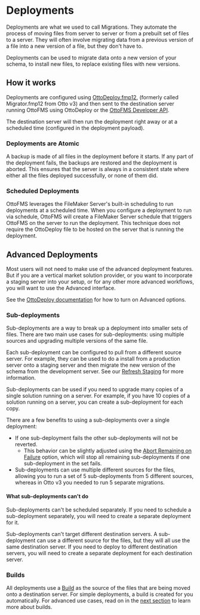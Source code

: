 # Deployments

Deployments are what we used to call Migrations. They automate the process of moving files from server to server or from a prebuilt set of files to a server. They will often involve migrating data from a previous version of a file into a new version of a file, but they don't have to.

Deployments can be used to migrate data onto a new version of your schema, to install new files, to replace existing files with new versions.

## How it works

Deployments are configured using [OttoDeploy.fmp12](/ottodeploy), (formerly called Migrator.fmp12 from Otto v3) and then sent to the destination server running OttoFMS using OttoDeploy or the [OttoFMS Developer API](/developer-api).

The destination server will then run the deployment right away or at a scheduled time (configured in the deployment payload).

### Deployments are Atomic

A backup is made of all files in the deployment before it starts. If any part of the deployment fails, the backups are restored and the deployment is aborted. This ensures that the server is always in a consistent state where either all the files deployed successfully, or none of them did.

### Scheduled Deployments

OttoFMS leverages the FileMaker Server's built-in scheduling to run deployments at a scheduled time. When you configure a deployment to run via schedule, OttoFMS will create a FileMaker Server schedule that triggers OttoFMS on the server to run the deployment. This technique does not require the OttoDeploy file to be hosted on the server that is running the deployment.

## Advanced Deployments

Most users will not need to make use of the advanced deployment features. But if you are a vertical market solution provider, or you want to incorporate a staging server into your setup, or for any other more advanced workflows, you will want to use the Advanced interface.

See the [OttoDeploy documentation](/ottodeploy) for how to turn on Advanced options.

### Sub-deployments

Sub-deployments are a way to break up a deployment into smaller sets of files. There are two main use cases for sub-deployments: using multiple sources and upgrading multiple versions of the same file.

Each sub-deployment can be configured to pull from a different source server. For example, they can be used to do a install from a production server onto a staging server and then migrate the new version of the schema from the development server. See our [Refresh Staging](/guides/deployment-patterns/refresh-staging) for more information.

Sub-deployments can be used if you need to upgrade many copies of a single solution running on a server. For example, if you have 10 copies of a solution running on a server, you can create a sub-deployment for each copy.

There are a few benefits to using a sub-deployments over a single deployment:

- If one sub-deployment fails the other sub-deployments will not be reverted.
  - This behavior can be slightly adjusted using the [Abort Remaining on Failure](/ottodeploy-features/deployments/advanced-options#abort-remaining-on-failure) option, which will stop all remaining sub-deployments if one sub-deployment in the set fails.
- Sub-deployments can use multiple different sources for the files, allowing you to run a set of 5 sub-deployments from 5 different sources, whereas in Otto v3 you needed to run 5 separate migrations.

#### What sub-deployments can't do

Sub-deployments can't be scheduled separately. If you need to schedule a sub-deployment separately, you will need to create a separate deployment for it.

Sub-deployments can't target different destination servers. A sub-deployment can use a different source for the files, but they will all use the same destination server. If you need to deploy to different destination servers, you will need to create a separate deployment for each destination server.

### Builds

All deployments use a [Build](/concepts/builds) as the source of the files that are being moved onto a destination server. For simple deployments, a build is created for you automatically. For advanced use cases, read on in the [next section](/concepts/builds) to learn more about builds.
